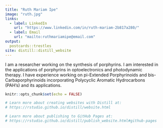 ```yaml
---
title: "Ruth Mariam Ipe"
image: "ruth.jpg"
links:
  - label: LinkedIn
    url: "https://www.linkedin.com/in/ruth-mariam-2b817a280/"
  - label: Email
    url: "mailto:ruthmariamipe@email.com"
output:
  postcards::trestles
site: distill::distill_website
---
```

I am a researcher working on the synthesis of porphyrins. I am interested in the applications of porphyrins in optoelectronics and photodynamic therapy.  I have experience working on pi-Extended Porphyrinoids and bis-Carbaporphyrinoids incorporating Polycyclic Aromatic Hydrocarbons (PAH’s) and its applications.


```r
knitr::opts_chunk$set(echo = FALSE)

# Learn more about creating websites with Distill at:
# https://rstudio.github.io/distill/website.html

# Learn more about publishing to GitHub Pages at:
# https://rstudio.github.io/distill/publish_website.html#github-pages

```

